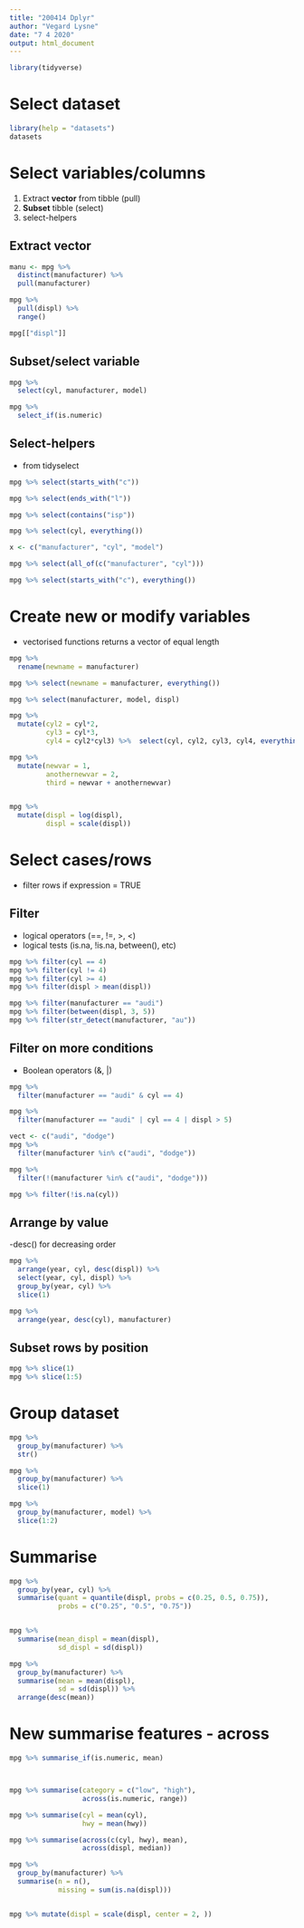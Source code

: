 ```yaml
---
title: "200414 Dplyr"
author: "Vegard Lysne"
date: "7 4 2020"
output: html_document
---
```


```r
library(tidyverse)
```

# Select dataset
```r
library(help = "datasets")
datasets

```

# Select variables/columns
1. Extract **vector** from tibble (pull)
2. **Subset** tibble (select)
3. select-helpers

## Extract vector
```r
manu <- mpg %>% 
  distinct(manufacturer) %>% 
  pull(manufacturer)

mpg %>% 
  pull(displ) %>% 
  range()

mpg[["displ"]]
```

## Subset/select variable
```r
mpg %>% 
  select(cyl, manufacturer, model)

mpg %>% 
  select_if(is.numeric)
```

## Select-helpers
- from tidyselect
```r
mpg %>% select(starts_with("c"))

mpg %>% select(ends_with("l"))

mpg %>% select(contains("isp"))

mpg %>% select(cyl, everything())

x <- c("manufacturer", "cyl", "model")

mpg %>% select(all_of(c("manufacturer", "cyl")))

mpg %>% select(starts_with("c"), everything())
```


# Create new or modify variables
- vectorised functions returns a vector of equal length
```r
mpg %>% 
  rename(newname = manufacturer)

mpg %>% select(newname = manufacturer, everything())

mpg %>% select(manufacturer, model, displ)

mpg %>% 
  mutate(cyl2 = cyl*2,
         cyl3 = cyl*3,
         cyl4 = cyl2*cyl3) %>%  select(cyl, cyl2, cyl3, cyl4, everything())

mpg %>% 
  mutate(newvar = 1, 
         anothernewvar = 2, 
         third = newvar + anothernewvar)


mpg %>% 
  mutate(displ = log(displ),
         displ = scale(displ))
```

# Select cases/rows
- filter rows if expression = TRUE

## Filter
- logical operators (==, !=, >, <)
- logical tests (is.na, !is.na, between(), etc)
```r
mpg %>% filter(cyl == 4)
mpg %>% filter(cyl != 4)
mpg %>% filter(cyl >= 4)
mpg %>% filter(displ > mean(displ))

mpg %>% filter(manufacturer == "audi")
mpg %>% filter(between(displ, 3, 5))
mpg %>% filter(str_detect(manufacturer, "au"))
```

## Filter on more conditions
- Boolean operators (&, |)
```r
mpg %>% 
  filter(manufacturer == "audi" & cyl == 4)

mpg %>% 
  filter(manufacturer == "audi" | cyl == 4 | displ > 5)

vect <- c("audi", "dodge")
mpg %>% 
  filter(manufacturer %in% c("audi", "dodge"))

mpg %>% 
  filter(!(manufacturer %in% c("audi", "dodge")))

mpg %>% filter(!is.na(cyl))
```

## Arrange by value
-desc() for decreasing order
```r
mpg %>% 
  arrange(year, cyl, desc(displ)) %>% 
  select(year, cyl, displ) %>%
  group_by(year, cyl) %>%
  slice(1)

mpg %>% 
  arrange(year, desc(cyl), manufacturer)
```



## Subset rows by position
```r
mpg %>% slice(1)
mpg %>% slice(1:5)
```

# Group dataset
```r
mpg %>% 
  group_by(manufacturer) %>% 
  str()

mpg %>% 
  group_by(manufacturer) %>% 
  slice(1)

mpg %>% 
  group_by(manufacturer, model) %>% 
  slice(1:2)
```

# Summarise
```r

mpg %>%
  group_by(year, cyl) %>% 
  summarise(quant = quantile(displ, probs = c(0.25, 0.5, 0.75)),
            probs = c("0.25", "0.5", "0.75")) 


mpg %>% 
  summarise(mean_displ = mean(displ),
            sd_displ = sd(displ))

mpg %>% 
  group_by(manufacturer) %>% 
  summarise(mean = mean(displ),
            sd = sd(displ)) %>% 
  arrange(desc(mean))
```

# New summarise features - across
```r
mpg %>% summarise_if(is.numeric, mean)



mpg %>% summarise(category = c("low", "high"),
                  across(is.numeric, range))

mpg %>% summarise(cyl = mean(cyl),
                  hwy = mean(hwy))

mpg %>% summarise(across(c(cyl, hwy), mean),
                  across(displ, median))

mpg %>% 
  group_by(manufacturer) %>% 
  summarise(n = n(),
            missing = sum(is.na(displ)))


mpg %>% mutate(displ = scale(displ, center = 2, ))
```


